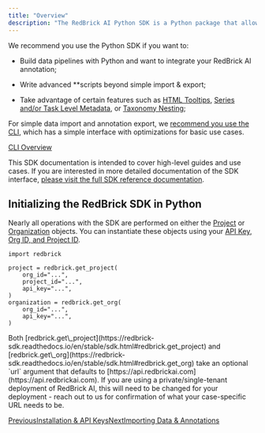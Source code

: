 ```yaml
---
title: "Overview"
description: "The RedBrick AI Python SDK is a Python package that allows developers to interact with the RedBrick AI application programmatically."
---
```


We recommend you use the Python SDK if you want to:

* Build data pipelines with Python and want to integrate your RedBrick AI annotation;

* Write advanced  **scripts beyond simple import & export;

* Take advantage of certain features such as [HTML Tooltips](https://docs.redbrickai.com/projects/taxonomies#html-tooltips), [Series and/or Task Level Metadata](https://docs.redbrickai.com/python-sdk/formats/full-format-reference#items-list-and-tasks.json), or [Taxonomy Nesting](https://docs.redbrickai.com/projects/taxonomies#nested-taxonomies);

For simple data import and annotation export, we [recommend you use the CLI](/python-sdk/cli-overview), which has a simple interface with optimizations for basic use cases.

[CLI Overview](/python-sdk/cli-overview)

This SDK documentation is intended to cover high-level guides and use cases. If you are interested in more detailed documentation of the SDK interface, [please visit the full SDK reference documentation](https://redbrick-sdk.readthedocs.io/en/stable/sdk.html).

## **Initializing the RedBrick SDK in Python**

Nearly all operations with the SDK are performed on either the [Project](https://redbrick-sdk.readthedocs.io/en/stable/sdk.html#redbrick.project.RBProject) or [Organization](https://redbrick-sdk.readthedocs.io/en/stable/sdk.html#redbrick.organization.RBOrganization) objects. You can instantiate these objects using your [API Key, Org ID, and Project ID](/python-sdk/installation-and-api-keys).

```
import redbrick

project = redbrick.get_project(
    org_id="...",
    project_id="...",
    api_key="...",
)
organization = redbrick.get_org(
    org_id="...", 
    api_key="...",
)
```

<Info>
  Both [redbrick.get\_project](https://redbrick-sdk.readthedocs.io/en/stable/sdk.html#redbrick.get_project) and [redbrick.get\_org](https://redbrick-sdk.readthedocs.io/en/stable/sdk.html#redbrick.get_org) take an optional `url` argument that defaults to [https://api.redbrickai.com](https://api.redbrickai.com). If you are using a private/single-tenant deployment of RedBrick AI, this will need to be changed for your deployment - reach out to us for confirmation of what your case-specific URL needs to be.
</Info>

[PreviousInstallation & API Keys](/python-sdk/installation-and-api-keys)[NextImporting Data & Annotations](/python-sdk/sdk-overview/importing-data-and-annotations)
